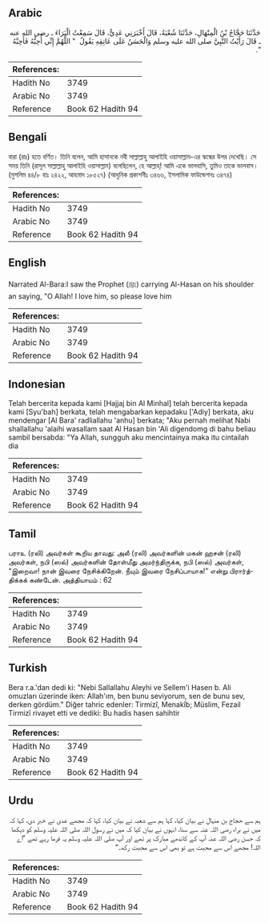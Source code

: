 ## Arabic


<div dir="rtl" lang="ar" style={{fontSize:'larger',backgroundColor:'#f8f9fa',padding:20}}>
حَدَّثَنَا حَجَّاجُ بْنُ الْمِنْهَالِ، حَدَّثَنَا شُعْبَةُ، قَالَ أَخْبَرَنِي عَدِيٌّ، قَالَ سَمِعْتُ الْبَرَاءَ ـ رضى الله عنه ـ قَالَ رَأَيْتُ النَّبِيَّ صلى الله عليه وسلم وَالْحَسَنُ عَلَى عَاتِقِهِ يَقُولُ ‏ "‏ اللَّهُمَّ إِنِّي أُحِبُّهُ فَأَحِبَّهُ ‏"‏‏.‏
</div>
<div style={{backgroundColor:'#f8f9fa',padding:20, marginBottom: 10}}><table> <thead> <tr> <th>References:</th> <th></th> </tr> </thead> <tbody><tr><td>Hadith No</td><td>3749</td></tr><tr><td>Arabic No</td><td>3749</td></tr><tr><td>Reference</td><td>Book 62 Hadith 94</td></tr></tbody></table></div>

## Bengali


<div dir="ltr" lang="bn" style={{fontSize:'larger',backgroundColor:'#f8f9fa',padding:20}}>
বারা (রাঃ) হতে বর্ণিত। তিনি বলেন, আমি হাসানকে নবী সাল্লাল্লাহু আলাইহি ওয়াসাল্লাম-এর স্কন্ধের উপর দেখেছি। সে সময় তিনি (রাসূল সাল্লাল্লাহু আলাইহি ওয়াসাল্লাম) বলেছিলেন, হে আল্লাহ্! আমি একে ভালবাসি, তুমিও তাকে ভালবাস। (মুসলিম ৪৪/৮ হাঃ ২৪২২, আহমাদ ১৮৫২৭) (আধুনিক প্রকাশনীঃ ৩৪৬৬, ইসলামিক ফাউন্ডেশনঃ ৩৪৭৪)
</div>
<div style={{backgroundColor:'#f8f9fa',padding:20, marginBottom: 10}}><table> <thead> <tr> <th>References:</th> <th></th> </tr> </thead> <tbody><tr><td>Hadith No</td><td>3749</td></tr><tr><td>Arabic No</td><td>3749</td></tr><tr><td>Reference</td><td>Book 62 Hadith 94</td></tr></tbody></table></div>

## English


<div dir="ltr" lang="en" style={{fontSize:'larger',backgroundColor:'#f8f9fa',padding:20}}>
Narrated Al-Bara:I saw the Prophet (ﷺ) carrying Al-Hasan on his shoulder an saying, "O Allah! I love him, so please love him
</div>
<div style={{backgroundColor:'#f8f9fa',padding:20, marginBottom: 10}}><table> <thead> <tr> <th>References:</th> <th></th> </tr> </thead> <tbody><tr><td>Hadith No</td><td>3749</td></tr><tr><td>Arabic No</td><td>3749</td></tr><tr><td>Reference</td><td>Book 62 Hadith 94</td></tr></tbody></table></div>

## Indonesian


<div dir="ltr" lang="id" style={{fontSize:'larger',backgroundColor:'#f8f9fa',padding:20}}>
Telah bercerita kepada kami [Hajjaj bin Al Minhal] telah bercerita kepada kami [Syu'bah] berkata, telah mengabarkan kepadaku ['Adiy] berkata, aku mendengar [Al Bara' radliallahu 'anhu] berkata; "Aku pernah melihat Nabi shallallahu 'alaihi wasallam saat Al Hasan bin 'Ali digendomg di bahu beliau sambil bersabda: "Ya Allah, sungguh aku mencintainya maka itu cintailah dia
</div>
<div style={{backgroundColor:'#f8f9fa',padding:20, marginBottom: 10}}><table> <thead> <tr> <th>References:</th> <th></th> </tr> </thead> <tbody><tr><td>Hadith No</td><td>3749</td></tr><tr><td>Arabic No</td><td>3749</td></tr><tr><td>Reference</td><td>Book 62 Hadith 94</td></tr></tbody></table></div>

## Tamil


<div dir="ltr" lang="ta" style={{fontSize:'larger',backgroundColor:'#f8f9fa',padding:20}}>
பராஉ (ரலி) அவர்கள் கூறிய தாவது: அலீ (ரலி) அவர்களின் மகன் ஹசன் (ரலி) அவர்கள், நபி (ஸல்) அவர்களின் தோள்மீது அமர்ந்திருக்க, நபி (ஸல்) அவர்கள், “இறைவா! நான் இவரை நேசிக்கிறேன். நீயும் இவரை நேசிப்பாயாக!” என்று பிரார்த்திக்கக் கண்டேன். அத்தியாயம் : 62
</div>
<div style={{backgroundColor:'#f8f9fa',padding:20, marginBottom: 10}}><table> <thead> <tr> <th>References:</th> <th></th> </tr> </thead> <tbody><tr><td>Hadith No</td><td>3749</td></tr><tr><td>Arabic No</td><td>3749</td></tr><tr><td>Reference</td><td>Book 62 Hadith 94</td></tr></tbody></table></div>

## Turkish


<div dir="ltr" lang="tr" style={{fontSize:'larger',backgroundColor:'#f8f9fa',padding:20}}>
Bera r.a.'dan dedi ki: "Nebi Sallallahu Aleyhi ve Sellem'i Hasen b. Ali omuzları üzerinde iken: Allah'ım, ben bunu seviyorum, sen de bunu sev, derken gördüm." Diğer tahric edenler: Tirmizî, Menakîb; Müslim, Fezail Tirmizî rivayet etti ve dediki: Bu hadis hasen sahihtir
</div>
<div style={{backgroundColor:'#f8f9fa',padding:20, marginBottom: 10}}><table> <thead> <tr> <th>References:</th> <th></th> </tr> </thead> <tbody><tr><td>Hadith No</td><td>3749</td></tr><tr><td>Arabic No</td><td>3749</td></tr><tr><td>Reference</td><td>Book 62 Hadith 94</td></tr></tbody></table></div>

## Urdu


<div dir="rtl" lang="ur" style={{fontSize:'larger',backgroundColor:'#f8f9fa',padding:20}}>
ہم سے حجاج بن منہال نے بیان کیا، کہا ہم سے شعبہ نے بیان کیا، کہا کہ مجھے عدی نے خبر دی، کہا کہ میں نے براء رضی اللہ عنہ سے سنا، انہوں نے بیان کیا کہ میں نے رسول اللہ صلی اللہ علیہ وسلم کو دیکھا کہ حسن رضی اللہ عنہ آپ کے کاندھے مبارک پر تھے اور آپ صلی اللہ علیہ وسلم یہ فرما رہے تھے ”اے اللہ! مجھے اس سے محبت ہے تو بھی اس سے محبت رکھ۔“
</div>
<div style={{backgroundColor:'#f8f9fa',padding:20, marginBottom: 10}}><table> <thead> <tr> <th>References:</th> <th></th> </tr> </thead> <tbody><tr><td>Hadith No</td><td>3749</td></tr><tr><td>Arabic No</td><td>3749</td></tr><tr><td>Reference</td><td>Book 62 Hadith 94</td></tr></tbody></table></div>
